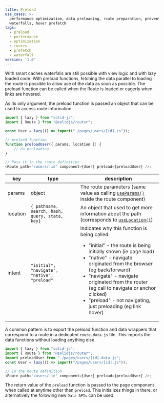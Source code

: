 ```yaml
---
title: Preload
use_cases: >-
  performance optimization, data preloading, route preparation, preventing
  waterfalls, hover prefetch
tags:
  - preload
  - performance
  - optimization
  - routes
  - prefetch
  - waterfall
version: '1.0'
---
```


With smart caches waterfalls are still possible with view logic and with lazy loaded code.
With preload functions, fetching the data parallel to loading the route is possible to allow use of the data as soon as possible.
The preload function can be called when the Route is loaded or eagerly when links are hovered.

As its only argument, the preload function is passed an object that can be used to access route information:

```js
import { lazy } from "solid-js";
import { Route } from "@solidjs/router";

const User = lazy(() => import("./pages/users/[id].js"));

// preload function
function preloadUser({ params, location }) {
	// do preloading
}

// Pass it in the route definition
<Route path="/users/:id" component={User} preload={preloadUser} />;
```

| key      | type                                           | description                                                                                                                                                                                                                                                                                                                                                                 |
| -------- | ---------------------------------------------- | --------------------------------------------------------------------------------------------------------------------------------------------------------------------------------------------------------------------------------------------------------------------------------------------------------------------------------------------------------------------------- |
| params   | object                                         | The route parameters (same value as calling [`useParams()`](/solid-router/reference/primitives/use-params) inside the route component)                                                                                                                                                                                                                                      |
| location | `{ pathname, search, hash, query, state, key}` | An object that used to get more information about the path (corresponds to [`useLocation()`](/solid-router/reference/primitives/use-location))                                                                                                                                                                                                                              |
| intent   | `"initial", "navigate", "native", "preload"`   | Indicates why this function is being called. <ul><li>"initial" - the route is being initially shown (ie page load)</li><li>"native" - navigate originated from the browser (eg back/forward)</li><li>"navigate" - navigate originated from the router (eg call to navigate or anchor clicked)</li><li>"preload" - not navigating, just preloading (eg link hover)</li></ul> |

A common pattern is to export the preload function and data wrappers that correspond to a route in a dedicated `route.data.js` file.
This imports the data functions without loading anything else.

```js
import { lazy } from "solid-js";
import { Route } from "@solidjs/router";
import preloadUser from "./pages/users/[id].data.js";
const User = lazy(() => import("/pages/users/[id].js"));

// In the Route definition
<Route path="/users/:id" component={User} preload={preloadUser} />;
```

The return value of the `preload` function is passed to the page component when called at anytime other than `preload`.
This initializes things in there, or alternatively the following new `Data APIs` can be used.
